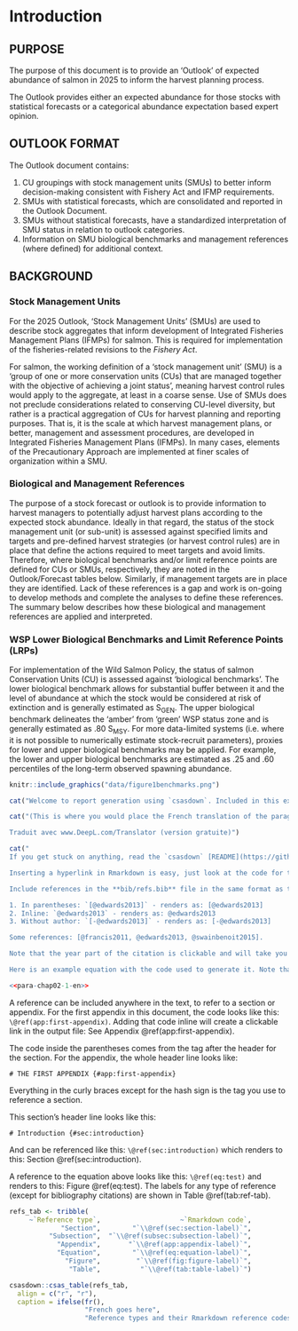 # Introduction {#sec:introduction}

<!-- An example of how to include text based on the language. The two chunks below shows how switching the toggle in the YAML header for french allows inclusion/rejection of a paragraph. -->

## PURPOSE

The purpose of this document is to provide an 'Outlook' of expected abundance of salmon in 2025 to inform the harvest planning process.

The Outlook provides either an expected abundance for those stocks with statistical forecasts or a categorical abundance expectation based expert opinion.

## OUTLOOK FORMAT

The Outlook document contains:

1.  CU groupings with stock management units (SMUs) to better inform decision-making consistent with Fishery Act and IFMP requirements.
2.  SMUs with statistical forecasts, which are consolidated and reported in the Outlook Document.
3.  SMUs without statistical forecasts, have a standardized interpretation of SMU status in relation to outlook categories.
4.  Information on SMU biological benchmarks and management references (where defined) for additional context.

## BACKGROUND

### Stock Management Units

For the 2025 Outlook, 'Stock Management Units' (SMUs) are used to describe stock aggregates that inform development of Integrated Fisheries Management Plans (IFMPs) for salmon. This is required for implementation of the fisheries-related revisions to the *Fishery Act*.

For salmon, the working definition of a 'stock management unit' (SMU) is a 'group of one or more conservation units (CUs) that are managed together with the objective of achieving a joint status', meaning harvest control rules would apply to the aggregate, at least in a coarse sense. Use of SMUs does not preclude considerations related to conserving CU-level diversity, but rather is a practical aggregation of CUs for harvest planning and reporting purposes. That is, it is the scale at which harvest management plans, or better, management and assessment procedures, are developed in Integrated Fisheries Management Plans (IFMPs). In many cases, elements of the Precautionary Approach are implemented at finer scales of organization within a SMU.

### Biological and Management References

The purpose of a stock forecast or outlook is to provide information to harvest managers to potentially adjust harvest plans according to the expected stock abundance. Ideally in that regard, the status of the stock management unit (or sub-unit) is assessed against specified limits and targets and pre-defined harvest strategies (or harvest control rules) are in place that define the actions required to meet targets and avoid limits.\
Therefore, where biological benchmarks and/or limit reference points are defined for CUs or SMUs, respectively, they are noted in the Outlook/Forecast tables below. Similarly, if management targets are in place they are identified. Lack of these references is a gap and work is on-going to develop methods and complete the analyses to define these references. The summary below describes how these biological and management references are applied and interpreted.

### WSP Lower Biological Benchmarks and Limit Reference Points (LRPs)

For implementation of the Wild Salmon Policy, the status of salmon Conservation Units (CU) is assessed against 'biological benchmarks'. The lower biological benchmark allows for substantial buffer between it and the level of abundance at which the stock would be considered at risk of extinction and is generally estimated as S~GEN~. The upper biological benchmark delineates the 'amber' from 'green' WSP status zone and is generally estimated as .80 S~MSY~. For more data-limited systems (i.e. where it is not possible to numerically estimate stock-recruit parameters), proxies for lower and upper biological benchmarks may be applied. For example, the lower and upper biological benchmarks are estimated as .25 and .60 percentiles of the long-term observed spawning abundance.

```r
knitr::include_graphics("data/figure1benchmarks.png")
```



```r
cat("Welcome to report generation using `csasdown`. Included in this example document are many useful bits of information on how to write a reproducible report document using  the `csasdown` package, which is based on [Rmarkdown](https://rmarkdown.rstudio.com/) and [Bookdown](https://bookdown.org/). The information given in this example document should be used with all three `csasdown` document types: Research Document (`resdoc`), Science Response (`sr`), and Technical Report (`techreport`).")
```

```r
cat("(This is where you would place the French translation of the paragraph. Once you do, set needs_trans to FALSE in the chunk header) Bienvenue dans la génération de rapports à l'aide de `csasdown`. Ce document d'exemple contient de nombreuses informations utiles sur la façon d'écrire un rapport reproductible à l'aide du paquetage `csasdown`, qui est basé sur [Rmarkdown] (https://rmarkdown.rstudio.com/) et [Bookdown] (https://bookdown.org/). Les informations données dans cet exemple doivent être utilisées avec les trois types de documents `csasdown` : Document de recherche (`resdoc`), Réponse scientifique (`sr`), et Rapport technique (`techreport`).

Traduit avec www.DeepL.com/Translator (version gratuite)")
```

```r
cat("
If you get stuck on anything, read the `csasdown` [README](https://github.com/pbs-assess/csasdown/blob/master/README.md) carefully and all the [Wiki pages](https://github.com/pbs-assess/csasdown/wiki). There are many tips and tricks located in those pages. 

Inserting a hyperlink in Rmarkdown is easy, just look at the code for the paragraph above. It is located in **01_introduction.Rmd**

Include references in the **bib/refs.bib** file in the same format as the example that is already in the file. This is called *BiBLaTeX* format. Once you have added the reference, you can cite it using Rmarkdown in the following ways:

1. In parentheses: `[@edwards2013]` - renders as: [@edwards2013]
2. Inline: `@edwards2013` - renders as: @edwards2013
3. Without author: `[-@edwards2013]` - renders as: [-@edwards2013]

Some references: [@francis2011, @edwards2013, @swainbenoit2015].

Note that the year part of the citation is clickable and will take you directly to the reference in the References section.

Here is an example equation with the code used to generate it. Note that `csasdown` automatically numbers it on the right-hand side of the page. It does this consecutively throughout the document sections, but appendices are each numbered on their own, e.g. A.1, A.2, ... for Appendix A, and B.1, B.2, ... for Appendix B.")
```

```r
<<para-chap02-1-en>>
```

```{=tex}
\begin{equation}
  1 + 1
  \label{eq:test}
\end{equation}
```
A reference can be included anywhere in the text, to refer to a section or appendix. For the first appendix in this document, the code looks like this: `\@ref(app:first-appendix)`. Adding that code inline will create a clickable link in the output file: See Appendix \@ref(app:first-appendix).

The code inside the parentheses comes from the tag after the header for the section. For the appendix, the whole header line looks like:

`# THE FIRST APPENDIX {#app:first-appendix}`

Everything in the curly braces except for the hash sign is the tag you use to reference a section.

This section's header line looks like this:

`# Introduction {#sec:introduction}`

And can be referenced like this: `\@ref(sec:introduction)` which renders to this: Section \@ref(sec:introduction).

A reference to the equation above looks like this: `\@ref(eq:test)` and renders to this: Figure \@ref(eq:test). The labels for any type of reference (except for bibliography citations) are shown in Table \@ref(tab:ref-tab).

```r
refs_tab <- tribble(
     ~`Reference type`,                    ~`Rmarkdown code`,
             "Section",        "`\\@ref(sec:section-label)`",
          "Subsection",  "`\\@ref(subsec:subsection-label)`",
            "Appendix",       "`\\@ref(app:appendix-label)`",
            "Equation",        "`\\@ref(eq:equation-label)`",
              "Figure",         "`\\@ref(fig:figure-label)`",
               "Table",          "`\\@ref(tab:table-label)`")

csasdown::csas_table(refs_tab,
  align = c("r", "r"),
  caption = ifelse(fr(),
                   "French goes here",
                   "Reference types and their Rmarkdown reference codes."))
```
